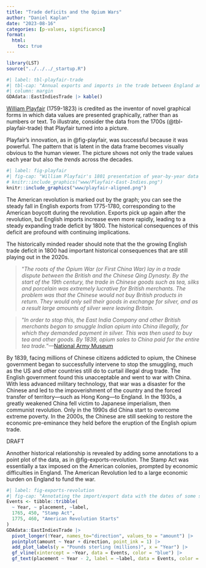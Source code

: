 ```yaml
---
title: "Trade deficits and the Opium Wars"
author: "Daniel Kaplan"
date: "2023-08-16"
categories: [p-values, significance]
format:
  html:
    toc: true
---
```


```r
library(LST)
source("../../../_startup.R")
```


```r
#| label: tbl-playfair-trade
#| tbl-cap: "Annual exports and imports in the trade between England and the East Indies"
#| column: margin
GDAdata::EastIndiesTrade |> kable()
```

[William Playfair](https://en.wikipedia.org/wiki/William_Playfair) (1759-1823) is credited as the inventor of novel graphical forms in which data values are presented graphically, rather than as numbers or text. To illustrate, consider the data from the 1700s (@tbl-playfair-trade) that Playfair turned into a picture.

Playfair's innovation, as in @fig-playfair, was successful because it was powerful. The pattern that is latent in the data frame becomes visually obvious to the human viewer. The picture shows not only the trade values each year but also the *trends* across the decades. 


```r
#| label: fig-playfair
#| fig-cap: "William Playfair's 1801 presentation of year-by-year data on trade between England and the East Indies. [Source: University of Pennsylvania Libraries](https://colenda.library.upenn.edu/catalog/81431-p3bv7bb8v)"
# knitr::include_graphics("www/Playfair-East-Indies.png")
knitr::include_graphics("www/playfair-aligned.png")
```


The American revolution is marked out by the graph; you can see the steady fall in English exports from 1775-1780, corresponding to the American boycott during the revolution. Exports pick up again after the revolution, but English imports increase even more rapidly, leading to a steady expanding trade deficit by 1800. The historical consequences of this deficit are profound with continuing implications. 

The historically minded reader should note that the the growing English trade deficit in 1800 had important historical consequences that are still playing out in the 2020s.

> "*The roots of the Opium War (or First China War) lay in a trade dispute between the British and the Chinese Qing Dynasty. By the start of the 19th century, the trade in Chinese goods such as tea, silks and porcelain was extremely lucrative for British merchants. The problem was that the Chinese would not buy British products in return. They would only sell their goods in exchange for silver, and as a result large amounts of silver were leaving Britain.*

> "*In order to stop this, the East India Company and other British merchants began to smuggle Indian opium into China illegally, for which they demanded payment in silver. This was then used to buy tea and other goods. By 1839, opium sales to China paid for the entire tea trade.*"---[National Army Museum](https://www.nam.ac.uk/explore/opium-war-1839-1842)

By 1839, facing millions of Chinese citizens addicted to opium, the Chinese government began to successfully intervene to stop the smuggling, much as the US and other countries still do to curtail illegal drug trade. The English government found this unacceptable and went to war with China. With less advanced military technology, that war was a disaster for the Chinese and led to the impoverishment of the country and the forced transfer of territory---such as Hong Kong---to England. In the 1930s, a greatly weakened China fell victim to Japanese imperialism, then communist revolution. Only in the 1990s did China start to overcome extreme poverty. In the 2000s, the Chinese are still seeking to restore the economic pre-eminance they held before the eruption of the English opium trade.

DRAFT

Annother historical relationship is revealed by adding some annotations to a point plot of the data, as in @fig-exports-revolution. The Stamp Act was essentially a tax imposed on the American colonies, prompted by economic difficulties in England. The American Revolution led to a large economic burden on England to fund the war.

```r
#| label: fig-exports-revolution
#| fig-cap: "Annotating the import/export data with the dates of some significant events."
Events <- tibble::tribble(
  ~ Year, ~ placement, ~label,
  1765, 450, "Stamp Act",
  1775, 460, "American Revolution Starts"
)
GDAdata::EastIndiesTrade |> 
  pivot_longer(!Year, names_to="direction", values_to = "amount") |>
  pointplot(amount ~ Year + direction, point_ink = 1) |>
  add_plot_labels(y = "Pounds sterling (millions)", x = "Year") |>
  gf_vline(xintercept = ~Year, data = Events, color = "blue") |> 
  gf_text(placement ~ Year - 2, label = ~label, data = Events, color = "blue", inherit = FALSE, angle = 90)
```



